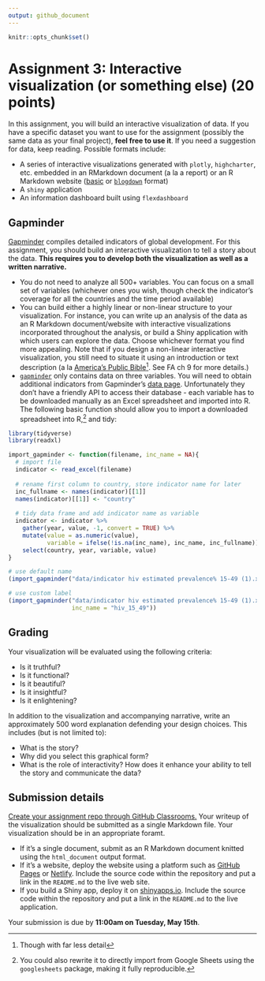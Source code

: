 ```yaml
---
output: github_document
---
```


```r
knitr::opts_chunk$set()
```

# Assignment 3: Interactive visualization (or something else) (20 points)

In this assignment, you will build an interactive visualization of data. If you have a specific dataset you want to use for the assignment (possibly the same data as your final project), **feel free to use it**. If you need a suggestion for data, keep reading. Possible formats include:

* A series of interactive visualizations generated with `plotly`, `highcharter`, etc. embedded in an RMarkdown document (a la a report) or an R Markdown website ([basic](https://rmarkdown.rstudio.com/rmarkdown_websites.html) or [`blogdown`](https://bookdown.org/yihui/blogdown/) format)
* A `shiny` application
* An information dashboard built using `flexdashboard`

## Gapminder

[Gapminder](http://www.gapminder.org/data/) compiles detailed indicators of global development. For this assignment, you should build an interactive visualization to tell a story about the data. **This requires you to develop both the visualization as well as a written narrative.**

* You do not need to analyze all 500+ variables. You can focus on a small set of variables (whichever ones you wish, though check the indicator's coverage for all the countries and the time period available)
* You can build either a highly linear or non-linear structure to your visualization. For instance, you can write up an analysis of the data as an R Markdown document/website with interactive visualizations incorporated throughout the analysis, or build a Shiny application with which users can explore the data. Choose whichever format you find more appealing. Note that if you design a non-linear interactive visualization, you still need to situate it using an introduction or text description (a la [America's Public Bible](http://americaspublicbible.org/)^[Though with far less detail]. See FA ch 9 for more details.)
* [`gapminder`](https://cran.r-project.org/web/packages/gapminder/index.html) only contains data on three variables. You will need to obtain additional indicators from Gapminder's [data page](http://www.gapminder.org/data/). Unfortunately they don't have a friendly API to access their database - each variable has to be downloaded manually as an Excel spreadsheet and imported into R. The following basic function should allow you to import a downloaded spreadsheet into R,^[You could also rewrite it to directly import from Google Sheets using the `googlesheets` package, making it fully reproducible.] and tidy:

```r
library(tidyverse)
library(readxl)

import_gapminder <- function(filename, inc_name = NA){
  # import file
  indicator <- read_excel(filename)
  
  # rename first column to country, store indicator name for later
  inc_fullname <- names(indicator)[[1]]
  names(indicator)[[1]] <- "country"
  
  # tidy data frame and add indicator name as variable
  indicator <- indicator %>%
    gather(year, value, -1, convert = TRUE) %>%
    mutate(value = as.numeric(value),
           variable = ifelse(!is.na(inc_name), inc_name, inc_fullname)) %>%
    select(country, year, variable, value)
}

# use default name
(import_gapminder("data/indicator hiv estimated prevalence% 15-49 (1).xlsx"))

# use custom label
(import_gapminder("data/indicator hiv estimated prevalence% 15-49 (1).xlsx",
                  inc_name = "hiv_15_49"))
```

## Grading

Your visualization will be evaluated using the following criteria:

* Is it truthful?
* Is it functional?
* Is it beautiful?
* Is it insightful?
* Is it enlightening?

In addition to the visualization and accompanying narrative, write an approximately 500 word explanation defending your design choices. This includes (but is not limited to):

* What is the story?
* Why did you select this graphical form?
* What is the role of interactivity? How does it enhance your ability to tell the story and communicate the data?

## Submission details

[Create your assignment repo through GitHub Classrooms.](https://classroom.github.com/a/2A0OFLSL) Your writeup of the visualization should be submitted as a single Markdown file. Your visualization should be in an appropriate foramt.

* If it's a single document, submit as an R Markdown document knitted using the `html_document` output format.
* If it's a website, deploy the website using a platform such as [GitHub Pages](https://pages.github.com/) or [Netlify](https://www.netlify.com/). Include the source code within the repository and put a link in the `README.md` to the live web site.
* If you build a Shiny app, deploy it on [shinyapps.io](http://www.shinyapps.io). Include the source code within the repository and put a link in the `README.md` to the live application.

Your submission is due by **11:00am on Tuesday, May 15th**.
